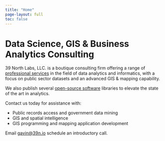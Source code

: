 ```yaml
---
title: "Home"
page-layout: full
toc: false
---
```


# Data Science, GIS & Business Analytics Consulting 

39 North Labs, LLC. is a boutique consulting firm offering a range of [professional services](/services.qmd) in the field of data analytics and informatics, with a focus on public sector datasets and an advanced GIS & mapping capability.


We also publish several [open-source software](/open-source.qmd) libraries to elevate the state of the art in analytics.

Contact us today for assistance with:

- Public records access and government data mining
- GIS and spatial intelligence
- GIS programming and mapping application development

Email [gavin@39n.io](mailto:gavin@39n.io) schedule an introductory call.


